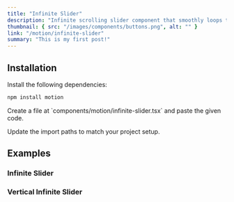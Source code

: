 ```yaml
---
title: "Infinite Slider"
description: "Infinite scrolling slider component that smoothly loops through its children. It supports both horizontal and vertical directions, with customizable speed and speed on hover. Ideal for creating continuous carousels, marquee displays, or dynamic content showcases."
thumbnail: { src: "/images/components/buttons.png", alt: "" }
link: "/motion/infinite-slider"
summary: "This is my first post!"
---
```


<ComponentPreview name="infinite-slider-demo" />

## Installation

<Steps>
<Step>
Install the following dependencies:
</Step>

```bash 
npm install motion
```

<Step>
    Create a file at `components/motion/infinite-slider.tsx` and paste the given
    code.
</Step>

<CollapsibleSource name="infinite-slider" />

<Step>Update the import paths to match your project setup.</Step>

</Steps>

## Examples

### Infinite Slider

<ComponentPreview name="infinite-slider-hover" />

### Vertical Infinite Slider

<ComponentPreview name="infinite-slider-vertical" />
